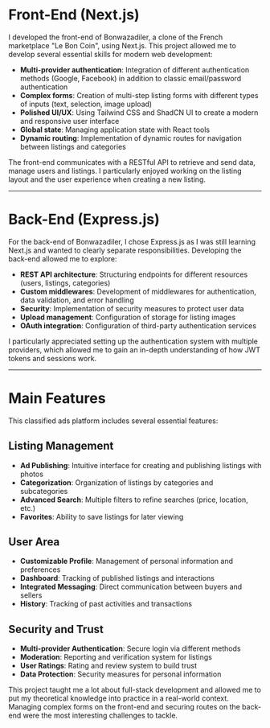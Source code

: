 # Front-End (Next.js)

I developed the front-end of Bonwazadiler, a clone of the French marketplace "Le Bon Coin", using Next.js. This project allowed me to develop several essential skills for modern web development:

- **Multi-provider authentication**: Integration of different authentication methods (Google, Facebook) in addition to classic email/password authentication
- **Complex forms**: Creation of multi-step listing forms with different types of inputs (text, selection, image upload)
- **Polished UI/UX**: Using Tailwind CSS and ShadCN UI to create a modern and responsive user interface
- **Global state**: Managing application state with React tools
- **Dynamic routing**: Implementation of dynamic routes for navigation between listings and categories

The front-end communicates with a RESTful API to retrieve and send data, manage users and listings. I particularly enjoyed working on the listing layout and the user experience when creating a new listing.

---

# Back-End (Express.js)

For the back-end of Bonwazadiler, I chose Express.js as I was still learning Next.js and wanted to clearly separate responsibilities. Developing the back-end allowed me to explore:

- **REST API architecture**: Structuring endpoints for different resources (users, listings, categories)
- **Custom middlewares**: Development of middlewares for authentication, data validation, and error handling
- **Security**: Implementation of security measures to protect user data
- **Upload management**: Configuration of storage for listing images
- **OAuth integration**: Configuration of third-party authentication services

I particularly appreciated setting up the authentication system with multiple providers, which allowed me to gain an in-depth understanding of how JWT tokens and sessions work.

---

# Main Features

This classified ads platform includes several essential features:

## Listing Management

- **Ad Publishing**: Intuitive interface for creating and publishing listings with photos
- **Categorization**: Organization of listings by categories and subcategories
- **Advanced Search**: Multiple filters to refine searches (price, location, etc.)
- **Favorites**: Ability to save listings for later viewing

## User Area

- **Customizable Profile**: Management of personal information and preferences
- **Dashboard**: Tracking of published listings and interactions
- **Integrated Messaging**: Direct communication between buyers and sellers
- **History**: Tracking of past activities and transactions

## Security and Trust

- **Multi-provider Authentication**: Secure login via different methods
- **Moderation**: Reporting and verification system for listings
- **User Ratings**: Rating and review system to build trust
- **Data Protection**: Security measures for personal information

This project taught me a lot about full-stack development and allowed me to put my theoretical knowledge into practice in a real-world context. Managing complex forms on the front-end and securing routes on the back-end were the most interesting challenges to tackle.
